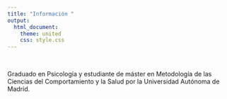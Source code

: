 ```yaml
---
title: "Información "
output:
  html_document:
    theme: united
    css: style.css
---
```


<br>

Graduado en Psicología y estudiante de máster en Metodología de las Ciencias del Comportamiento y la Salud por la Universidad Autónoma de Madrid.

<style type="text/css">

body{
  background-image: url(logo.png);
  background-repeat: no-repeat;
  background-position: center;
  background-attachment: fixed;
  background-size: 512px 398px; /* contain cover */
}

</style>